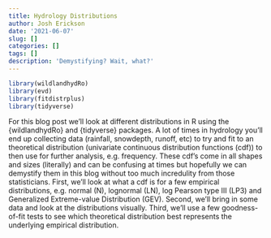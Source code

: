```yaml
---
title: Hydrology Distributions
author: Josh Erickson
date: '2021-06-07'
slug: []
categories: []
tags: []
description: 'Demystifying? Wait, what?'
---
```



```r
library(wildlandhydRo)
library(evd)
library(fitdistrplus)
library(tidyverse)
```

For this blog post we'll look at different distributions in R using the {wildlandhydRo} and {tidyverse} packages. A lot of times in hydrology you'll end up collecting data (rainfall, snowdepth, runoff, etc) to try and fit to an theoretical distribution (univariate continuous distribution functions (cdf)) to then use for further analysis, e.g. frequency. These cdf's come in all shapes and sizes (literally) and can be confusing at times but hopefully we can demystify them in this blog without too much incredulity from those statisticians. First, we'll look at what a cdf is for a few empirical distributions, e.g. normal (N), lognormal (LN), log Pearson type III (LP3) and Generalized Extreme-value Distribution (GEV). Second, we'll bring in some data and look at the distributions visually. Third, we'll use a few goodness-of-fit tests to see which theoretical distribution best represents the underlying empirical distribution.